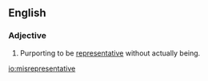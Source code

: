 ==English==

===Adjective===
{{en-adj|less representative|least representative}}

# Purporting to be [[representative]] without actually being.

[[io:misrepresentative]]